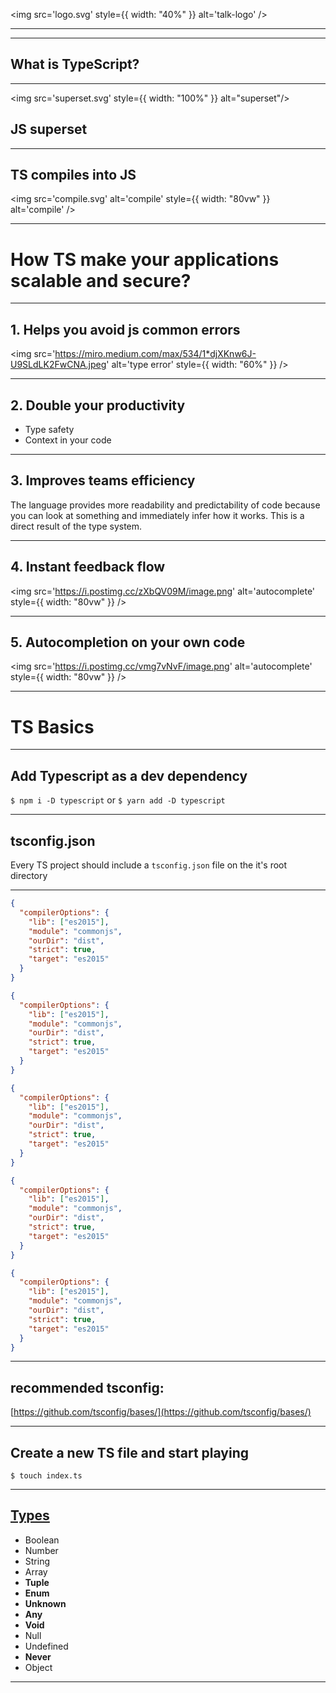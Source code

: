 

<img src='logo.svg' style={{ width: "40%" }} alt='talk-logo' />

---

<Utopicode />

---

## What is TypeScript?

---

<Split>
  
  <img src='superset.svg' style={{ width: "100%" }} alt="superset"/>

## JS superset

</Split>

---

## TS compiles into JS

<img src='compile.svg' alt='compile' style={{ width: "80vw" }} alt='compile' />

---

# How TS make your applications scalable and secure?

---

## 1. Helps you avoid js common errors

<img
  src='https://miro.medium.com/max/534/1*djXKnw6J-U9SLdLK2FwCNA.jpeg'
  alt='type error'
  style={{ width: "60%" }}
/>

---

## 2. Double your productivity

- Type safety
- Context in your code

---

## 3. Improves teams efficiency

The language provides more readability and predictability of code because you can look at something and immediately infer how it works. This is a direct result of the type system.

---

## 4. Instant feedback flow

<img
  src='https://i.postimg.cc/zXbQV09M/image.png'
  alt='autocomplete'
  style={{ width: "80vw" }}
/>

---

## 5. Autocompletion on your own code

<img
  src='https://i.postimg.cc/vmg7vNvF/image.png'
  alt='autocomplete'
  style={{ width: "80vw" }}
/>

---

# TS Basics

---

## Add Typescript as a dev dependency

`$ npm i -D typescript` or `$ yarn add -D typescript`

---

## tsconfig.json

Every TS project should include a `tsconfig.json` file on the it's root directory

---

<CodeSurfer>

```json title="tsconfig" subtitle="Defines how the compiles will work. things like:"
{
  "compilerOptions": {
    "lib": ["es2015"],
    "module": "commonjs",
    "ourDir": "dist",
    "strict": true,
    "target": "es2015"
  }
}
```

```json 3 subtitle="The es version you want yo use in your project"
{
  "compilerOptions": {
    "lib": ["es2015"],
    "module": "commonjs",
    "ourDir": "dist",
    "strict": true,
    "target": "es2015"
  }
}
```

```json 4 subtitle="Module system tsc should compile your code to"
{
  "compilerOptions": {
    "lib": ["es2015"],
    "module": "commonjs",
    "ourDir": "dist",
    "strict": true,
    "target": "es2015"
  }
}
```

```json 6 subtitle="Be as strict as posible"
{
  "compilerOptions": {
    "lib": ["es2015"],
    "module": "commonjs",
    "ourDir": "dist",
    "strict": true,
    "target": "es2015"
  }
}
```

```json 7 subtitle="Output ES version"
{
  "compilerOptions": {
    "lib": ["es2015"],
    "module": "commonjs",
    "ourDir": "dist",
    "strict": true,
    "target": "es2015"
  }
}
```

</CodeSurfer>

---

## recommended tsconfig:

[https://github.com/tsconfig/bases/](https://github.com/tsconfig/bases/)

---

## Create a new TS file and start playing

`$ touch index.ts`

---

## [Types](https://www.typescriptlang.org/docs/handbook/basic-types.html)

- Boolean
- Number
- String
- Array
- **Tuple**
- **Enum**
- **Unknown**
- **Any**
- **Void**
- Null
- Undefined
- **Never**
- Object

---
